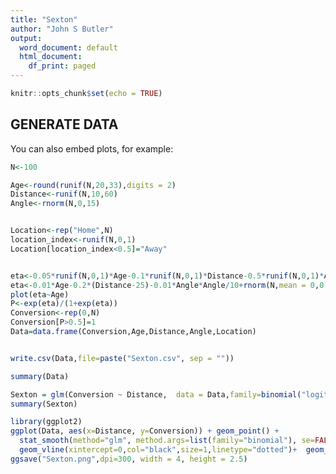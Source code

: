 ```yaml
---
title: "Sexton"
author: "John S Butler"
output:
  word_document: default
  html_document:
    df_print: paged
---
```


```r
knitr::opts_chunk$set(echo = TRUE)
```



## GENERATE DATA

You can also embed plots, for example:

```r

N<-100

Age<-round(runif(N,20,33),digits = 2)
Distance<-runif(N,10,60)
Angle<-rnorm(N,0,15)


Location<-rep("Home",N)
location_index<-runif(N,0,1)
Location[location_index<0.5]="Away"


eta<-0.05*runif(N,0,1)*Age-0.1*runif(N,0,1)*Distance-0.5*runif(N,0,1)*Angle*Angle
eta<-0.01*Age-0.2*(Distance-25)-0.01*Angle*Angle/10+rnorm(N,mean = 0,0.5)+3
plot(eta~Age)
P<-exp(eta)/(1+exp(eta))
Conversion<-rep(0,N)
Conversion[P>0.5]=1
Data=data.frame(Conversion,Age,Distance,Angle,Location)


write.csv(Data,file=paste("Sexton.csv", sep = ""))


```

```r

summary(Data)

Sexton = glm(Conversion ~ Distance,  data = Data,family=binomial("logit")) 
summary(Sexton)


```

```r


library(ggplot2)
ggplot(Data, aes(x=Distance, y=Conversion)) + geom_point() + 
  stat_smooth(method="glm", method.args=list(family="binomial"), se=FALSE)+xlab("Distance (m)")+ylab("Pr(Conversion)")+ theme(plot.title = element_text(hjust=1.0))+geom_vline(xintercept=50,col="black",size=1,linetype="dotted")+  geom_text(aes(x=53, label="Half Way Line", y=0.5),angle=90)+
  geom_vline(xintercept=0,col="black",size=1,linetype="dotted")+  geom_text(aes(x=3, label="Goal Line", y=0.5),angle=90)
ggsave("Sexton.png",dpi=300, width = 4, height = 2.5)


```


